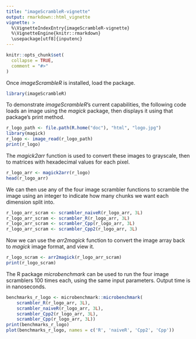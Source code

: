 ```yaml
---
title: "imageScrambleR-vignette"
output: rmarkdown::html_vignette
vignette: >
  %\VignetteIndexEntry{imageScrambleR-vignette}
  %\VignetteEngine{knitr::rmarkdown}
  \usepackage[utf8]{inputenc}
---
```


```r
knitr::opts_chunk$set(
  collapse = TRUE,
  comment = "#>"
)
```

Once _imageScrambleR_ is installed, load the package.
```r
library(imageScrambleR)
```

To demonstrate _imageScrambleR_'s current capabilities, the following code loads an image using the _magick_ package, then displays it using that package's print method.
```r
r_logo_path <- file.path(R.home("doc"), "html", "logo.jpg")
library(magick)
r_logo <- image_read(r_logo_path)
print(r_logo)
```

The _magick2arr_ function is used to convert these images to grayscale, then to matrices with hexadecimal values for each pixel.
```r
r_logo_arr <- magick2arr(r_logo)
head(r_logo_arr)
```

We can then use any of the four image scrambler functions to scramble the image using an integer to indicate how many chunks we want each dimension split into.
```r
r_logo_arr_scram <- scrambler_naiveR(r_logo_arr, 3L)
r_logo_arr_scram <- scrambler_R(r_logo_arr, 3L)
r_logo_arr_scram <- scrambler_Cpp(r_logo_arr, 3L)
r_logo_arr_scram <- scrambler_Cpp2(r_logo_arr, 3L)
```

Now we can use the _arr2magick_ function to convert the image array back to _magick_ image format, and view it.
```r
r_logo_scram <- arr2magick(r_logo_arr_scram)
print(r_logo_scram)
```

The R package _microbenchmark_ can be used to run the four image scramblers 100 times each, using the same input parameters.
Output time is in nanoseconds.
```r
benchmarks_r_logo <- microbenchmark::microbenchmark(
    scrambler_R(r_logo_arr, 3L),
    scrambler_naiveR(r_logo_arr, 3L),
    scrambler_Cpp2(r_logo_arr, 3L),
    scrambler_Cpp(r_logo_arr, 3L))
print(benchmarks_r_logo)
plot(benchmarks_r_logo, names = c('R', 'naiveR', 'Cpp2', 'Cpp'))
```
